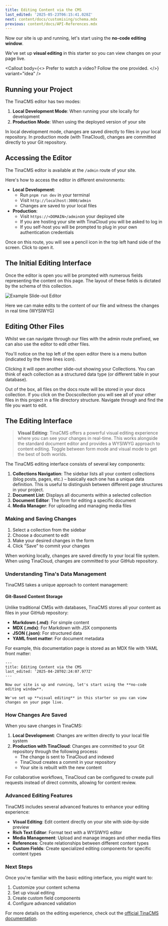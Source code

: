 ```yaml
---
title: Editing Content via the CMS
last_edited: '2025-05-23T06:15:41.028Z'
next: content/docs/customising/schema.mdx
previous: content/docs/API-References.mdx
---
```


Now our site is up and running, let's start using the **no-code editing window**.

We've set up **visual editing** in this starter so you can view changes on your page live.

<Callout
  body={<>
    Prefer to watch a video? Follow the one provided.
  </>}
  variant="idea"
/>

<youtube embedSrc="https://www.youtube.com/embed/CsCQS7HIBv0?si=os9ona92O2VMOl-V" caption="Seth goes over the basics of using TinaCMS" minutes="2" />

## Running your Project

The TinaCMS editor has two modes:

1. **Local Development Mode**: When running your site locally for development
2. **Production Mode**: When using the deployed version of your site

In local development mode, changes are saved directly to files in your local repository. In production mode (with TinaCloud), changes are committed directly to your Git repository.

## Accessing the Editor

The TinaCMS editor is available at the `/admin` route of your site.

Here's how to access the editor in different environments:

* **Local Development**:
  * Run `pnpm run dev` in your terminal
  * Visit `http://localhost:3000/admin`
  * Changes are saved to your local files
* **Production**:
  * Visit `https://<DOMAIN>/admin`on your deployed site
  * If you are hosting your site with TinaCloud you will be asked to log in
  * If you self-host you will be prompted to plug in your own authentication credentials

Once on this route, you will see a pencil icon in the top left hand side of the screen. Click to open it.

## The Initial Editing Interface

Once the editor is open you will be prompted with numerous fields representing the content on this page. The layout of these fields is dictated by the schema of this collection.

![](/img/tina-editor-example.png "Example Slide-out Editor")

Here we can make edits to the content of our file and witness the changes in real time (WYSIWYG)

## Editing Other Files

Whilst we can navigate through our files with the admin route prefixed, we can also use the editor to edit other files. 

You'll notice on the top left of the open editor there is a menu button (indicated by the three lines icon).

Clicking it will open another slide-out showing your Collections. You can think of each collection as a  structured data type (or different table in your database). 

Out of the box, all files on the docs route will be stored in your docs collection. If you click on the Docscollection you will see all of your other files in this project in a file directory structure. Navigate through and find the file you want to edit.

## The Editing Interface

> **Visual Editing**: TinaCMS offers a powerful visual editing experience where you can see your changes in real-time. This works alongside the standard document editor and provides a WYSIWYG approach to content editing. Toggle between form mode and visual mode to get the best of both worlds.

The TinaCMS editing interface consists of several key components:

1. **Collections Navigation**: The sidebar lists all your content collections (blog posts, pages, etc.) – basically each one has a unique data definition. This is useful to distinguish between different page structures in your project.
2. **Document List**: Displays all documents within a selected collection
3. **Document Editor**: The form for editing a specific document
4. **Media Manager**: For uploading and managing media files

### Making and Saving Changes

1. Select a collection from the sidebar
2. Choose a document to edit
3. Make your desired changes in the form
4. Click "Save" to commit your changes

When working locally, changes are saved directly to your local file system. When using TinaCloud, changes are committed to your GitHub repository.

### Understanding Tina's Data Management

TinaCMS takes a unique approach to content management:

#### Git-Based Content Storage

Unlike traditional CMSs with databases, TinaCMS stores all your content as files in your GitHub repository:

* **Markdown (.md)**: For simple content
* **MDX (.mdx)**: For Markdown with JSX components
* **JSON (.json)**: For structured data
* **YAML front matter**: For document metadata

For example, this documentation page is stored as an MDX file with YAML front matter:

```mdx
---
title: Editing Content via the CMS
last_edited: '2025-04-28T02:24:07.977Z'
---

Now our site is up and running, let's start using the **no-code editing window**.

We've set up **visual editing** in this starter so you can view changes on your page live.
```

### How Changes Are Saved

When you save changes in TinaCMS:

1. **Local Development**: Changes are written directly to your local file system
2. **Production with TinaCloud**: Changes are committed to your Git repository through the following process:
   * The change is sent to TinaCloud and indexed
   * TinaCloud creates a commit in your repository
   * Your site is rebuilt with the new content

For collaborative workflows, TinaCloud can be configured to create pull requests instead of direct commits, allowing for content review.

### Advanced Editing Features

TinaCMS includes several advanced features to enhance your editing experience:

* **Visual Editing**: Edit content directly on your site with side-by-side preview
* **Rich Text Editor**: Format text with a WYSIWYG editor
* **Media Management**: Upload and manage images and other media files
* **References**: Create relationships between different content types
* **Custom Fields**: Create specialized editing components for specific content types

### Next Steps

Once you're familiar with the basic editing interface, you might want to:

1. Customize your content schema
2. Set up visual editing
3. Create custom field components
4. Configure advanced validation

For more details on the editing experience, check out the [official TinaCMS documentation](https://tina.io/docs/using-tina-editor).

